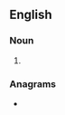 {{also|Sloops}}
==English==

===Noun===
{{head|en|noun form}}

# {{plural of|en|sloop}}

===Anagrams===
* {{anagrams|en|a=loopss|spools}}